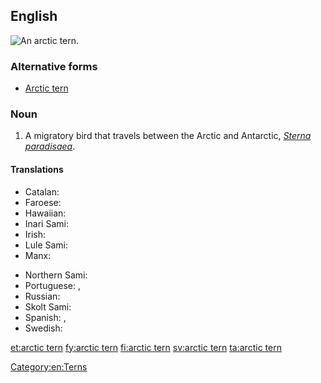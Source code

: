 ==English==
[[File:Arctic Tern, Inner Farne - geograph.org.uk - 874489.jpg|thumb|An arctic tern.]]
{{wikipedia}}
{{wikispecies|Sterna paradisaea}}

===Alternative forms===
* [[Arctic tern]]

===Noun===
{{en-noun}}

# A migratory bird that travels between the Arctic and Antarctic, ''[[Sterna paradisaea]]''.

====Translations====
{{trans-top|''Sterna paradisaea''}}
* Catalan: {{t|ca|xatrac àrtic|m}}
* Faroese: {{t+|fo|terna|f}}
* Hawaiian: {{t|haw|ʻimikukailaka}}
* Inari Sami: {{t|smn|čerrih}}
* Irish: {{t|ga|geabhróg Artach|f}}
* Lule Sami: {{t|smj|tjierrek}}
* Manx: {{t|gv|gant ny gibbinyn|m}}
{{trans-mid}}
* Northern Sami: {{t|se|čearret}}
* Portuguese: {{t|pt|andorinha do Ártico|f}}, {{t|pt|andorinha ártica|f}}
* Russian: {{t|ru|поля́рная кра́чка|f}}
* Skolt Sami: {{t|sms|ce´rriǩ}}
* Spanish: {{t|es|charrán ártico|m}}, {{t|es|gaviotín ártico|m}}
* Swedish: {{t+|sv|silvertärna|c}}
{{trans-bottom}}

[[Category:en:Terns]]

[[et:arctic tern]]
[[fy:arctic tern]]
[[fi:arctic tern]]
[[sv:arctic tern]]
[[ta:arctic tern]]